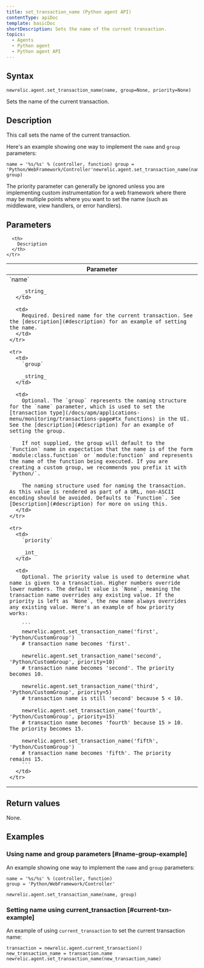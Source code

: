 ```yaml
---
title: set_transaction_name (Python agent API)
contentType: apiDoc
template: basicDoc
shortDescription: Sets the name of the current transaction.
topics:
  - Agents
  - Python agent
  - Python agent API
---
```


## Syntax

```
newrelic.agent.set_transaction_name(name, group=None, priority=None)
```

Sets the name of the current transaction.

## Description

This call sets the name of the current transaction.

Here's an example showing one way to implement the `name` and `group` parameters:

```
name = '%s/%s' % (controller, function) group = 'Python/WebFramework/Controller'newrelic.agent.set_transaction_name(name, group)
```

The priority parameter can generally be ignored unless you are implementing custom instrumentation for a web framework where there may be multiple points where you want to set the name (such as middleware, view handlers, or error handlers).

## Parameters

<Table>
  <thead>
    <tr>
      <th width="25%">
        Parameter
      </th>

      <th>
        Description
      </th>
    </tr>
  </thead>

  <tbody>
    <tr>
      <td>
        `name`

        _string_
      </td>

      <td>
        Required. Desired name for the current transaction. See the [description](#description) for an example of setting the name.
      </td>
    </tr>

    <tr>
      <td>
        `group`

        _string_
      </td>

      <td>
        Optional. The `group` represents the naming structure for the `name` parameter, which is used to set the [transaction type](/docs/apm/applications-menu/monitoring/transactions-page#tx_functions) in the UI. See the [description](#description) for an example of setting the group.

        If not supplied, the group will default to the `Function` name in expectation that the name is of the form `module:class.function` or `module:function` and represents the name of the function being executed. If you are creating a custom group, we recommends you prefix it with `Python/`.

        The naming structure used for naming the transaction. As this value is rendered as part of a URL, non-ASCII encoding should be avoided. Defaults to `Function`. See [Description](#description) for more on using this.
      </td>
    </tr>

    <tr>
      <td>
        `priority`

        _int_
      </td>

      <td>
        Optional. The priority value is used to determine what name is given to a transaction. Higher numbers override lower numbers. The default value is `None`, meaning the transaction name overrides any existing value. If the priority is left as `None`, the new name always overrides any existing value. Here's an example of how priority works:

        ```
        newrelic.agent.set_transaction_name('first', 'Python/CustomGroup')
        # transaction name becomes 'first'.

        newrelic.agent.set_transaction_name('second', 'Python/CustomGroup', priority=10)
        # transaction name becomes 'second'. The priority becomes 10.

        newrelic.agent.set_transaction_name('third', 'Python/CustomGroup', priority=5)
        # transaction name is still 'second' because 5 < 10.

        newrelic.agent.set_transaction_name('fourth', 'Python/CustomGroup', priority=15)
        # transaction name becomes 'fourth' because 15 > 10. The priority becomes 15.

        newrelic.agent.set_transaction_name('fifth', 'Python/CustomGroup')
        # transaction name becomes 'fifth'. The priority remains 15.
        ```
      </td>
    </tr>
  </tbody>
</Table>

## Return values

None.

## Examples

### Using name and group parameters [#name-group-example]

An example showing one way to implement the `name` and `group` parameters:

```
name = '%s/%s' % (controller, function) 
group = 'Python/WebFramework/Controller'

newrelic.agent.set_transaction_name(name, group)
```

### Setting name using current_transaction [#current-txn-example]

An example of using `current_transaction` to set the current transaction name:

```
transaction = newrelic.agent.current_transaction()
new_transaction_name = transaction.name
newrelic.agent.set_transaction_name(new_transaction_name)
```
